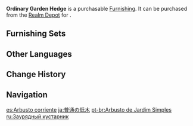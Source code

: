 {{Furnishing Infobox
|id             = 372403
|image          = Item Ordinary Garden Hedge.png
|category       = Landform
|subcategory    = Shrub
|quality        = 3
|adeptal_energy = 20
|load           = 50
|reduced_load   = 50
|description    = Standard garden hedgerow.<br />Because hedges often contain hidden items, the [[Knights of Favonius]] have used them in the past to set up a training ground to simulate battling against [[Dendro Slimes]].
|source1        = [[Realm Depot]]
}}
'''Ordinary Garden Hedge''' is a purchasable [[Furnishing]]. It can be purchased from the [[Realm Depot]] for {{Item|Realm Currency|30|x=80}}.

==Furnishing Sets==
{{Craft Usage}}

==Other Languages==
{{Other Languages
|default_hidden = 1
|en      = Ordinary Garden Hedge
|zhs     = 平平无奇的灌木丛
|zhs_rm  = Píngpíngwúqí de Guànmù-cóng
|zht     = 平平無奇的灌木叢
|zht_rm  = Píngpíngwúqí de Guànmù-cóng
|ja      = 普通の低木
|ja_rm   = Futsuu no Teiboku
|ko      = 흔하디 흔한 관목 덤불
|ko_rm   = Heunhadi Heunhan Gwanmok Deombul
|es      = Arbusto corriente
|fr      = Haie de jardin ordinaire
|ru      = Заурядный кустарник
|th      = พุ่มไม้ธรรมดา
|th_rm   = 
|vi      = Bụi Cây Bằng Phẳng
|de      = Einfacher Busch
|id      = Semak Taman Biasa
|pt      = Arbusto de Jardim Simples
|tr      = Sıradan Bahçe Çiti
|it      = Siepe da giardino comune
}}

==Change History==
{{Change History|1.5}}

==Navigation==
{{Furnishing Navbox|exterior}}

[[es:Arbusto corriente]]
[[ja:普通の低木]]
[[pt-br:Arbusto de Jardim Simples]]
[[ru:Заурядный кустарник]]